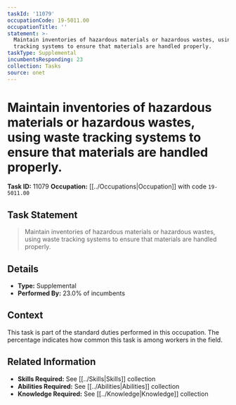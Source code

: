 ```yaml
---
taskId: '11079'
occupationCode: 19-5011.00
occupationTitle: ''
statement: >-
  Maintain inventories of hazardous materials or hazardous wastes, using waste
  tracking systems to ensure that materials are handled properly.
taskType: Supplemental
incumbentsResponding: 23
collection: Tasks
source: onet
---
```

# Maintain inventories of hazardous materials or hazardous wastes, using waste tracking systems to ensure that materials are handled properly.

**Task ID:** 11079
**Occupation:** [[../Occupations|Occupation]] with code `19-5011.00`

## Task Statement

> Maintain inventories of hazardous materials or hazardous wastes, using waste tracking systems to ensure that materials are handled properly.

## Details

- **Type:** Supplemental
- **Performed By:** 23.0% of incumbents

## Context

This task is part of the standard duties performed in this occupation. The percentage indicates how common this task is among workers in the field.

## Related Information

- **Skills Required:** See [[../Skills|Skills]] collection
- **Abilities Required:** See [[../Abilities|Abilities]] collection
- **Knowledge Required:** See [[../Knowledge|Knowledge]] collection
